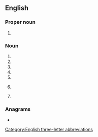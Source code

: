 ==English==
{{wikipedia|lang=en}}

===Proper noun===
{{en-proper noun}}

# {{lb|en|galaxy}} {{initialism of|en|[[w:Small Magellanic Cloud|Small Magellanic Cloud]]}}

===Noun===
{{en-noun|~}}

#{{initialism of |en|[[suck my clit]]}}
# {{initialism of|en|[[seasonal]] [[malaria]] [[chemoprevention]]}}
# {{initialism of|en|[[smooth muscle]] [[cell]]}}
# {{initialism of|en|structural maintenance of chromosomes}}
# {{initialism of|en|sliding mode control}}
# {{initialism of|en|sheet molding compound}} {{gloss|a compound used to create [[sheet mold composite]]s, contiaing glass fibre reinforced polyester}}
# {{initialism of|en|sheet mould composite}} {{gloss|a composite made from [[sheet moulding compound]], created by compression molding}}

===Anagrams===
* {{anagrams|en|a=cms|CMS|CSM|MC's|MCS|MCs|MSC|MSc|SCM|cm/s|cms}}

[[Category:English three-letter abbreviations]]